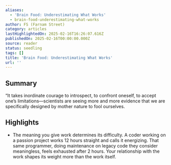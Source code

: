 ```yaml
---
aliases:
  - 'Brain Food: Underestimating What Works'
  - brain-food-underestimating-what-works
author: FS (Farnam Street)
category: articles
lastHighlightedOn: 2025-02-16T16:26:07.616Z
publishedOn: 2025-02-16T00:00:00.000Z
source: reader
status: seedling
tags: []
title: 'Brain Food: Underestimating What Works'
url: ''
---
```

## Summary

“It takes inordinate courage to introspect, to confront oneself, to accept one’s limitations—scientists are seeing more and more evidence that we are specifically designed by mother nature to fool ourselves.

## Highlights

- The meaning you give work determines its difficulty.
  A coder working on a passion project works 12 hours straight and calls it energizing. That same programmer, doing maintenance on legacy code they consider meaningless, feels exhausted after 2 hours.
  Your relationship with the work shapes its weight more than the work itself.

